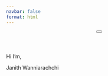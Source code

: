 ```yaml
---
navbar: false
format: html
---
```


```{=html}
<header>
  <nav class = "navbar">
    <div class = "container">
    <button class="navbar-toggler collapsed" type="button" data-bs-toggle="collapse" data-bs-target="#navbarToggleExternalContent" aria-controls="navbarToggleExternalContent" aria-expanded="false" aria-label="Toggle navigation">
        <span class="navbar-toggler-icon"></span>
      </button>
    </div>
  </nav>
</header>
```

:::{.center}
[Hi I'm,]{.slide-up} 

[Janith Wanniarachchi]{.title-text .h1 .slide-up .later}    

:::

<!-- Hi there, I’m Janith Wanniarachchi, A Econometrics and Business Statistics PhD candidate at Monash University, Australia, an R Shiny Developer at [Appsilon](https://appsilon.com/) and a BSc. in Statistics (Hons.) graduate from the University of Sri Jayewardenepura, Sri Lanka. -->

<!-- There's more to who I am, what I have done, how I ended up here. An updated history of my work and achievements can be found in [my Curriculum Vitae here](Janith_Wanniarachchi_Portfolio.pdf) -->

<!-- My research interests are mainly in data visualization, explainable AI and climate sciences. In this website you will find some of my work and interests in statistics and creative writing. If you find anything out of place or worth mentioning to me, please contact me through my socials. If you want to learn more about my academic and professional background, check out my Resume. -->

<!-- There's more to come in this section! Stay tuned! -->

```{=html}
<!-- <h5> Until the site revamp is done you can always check out the creative corner where I update frequently! Or check out my Github to see what I have been up to recently </h5> -->
```
